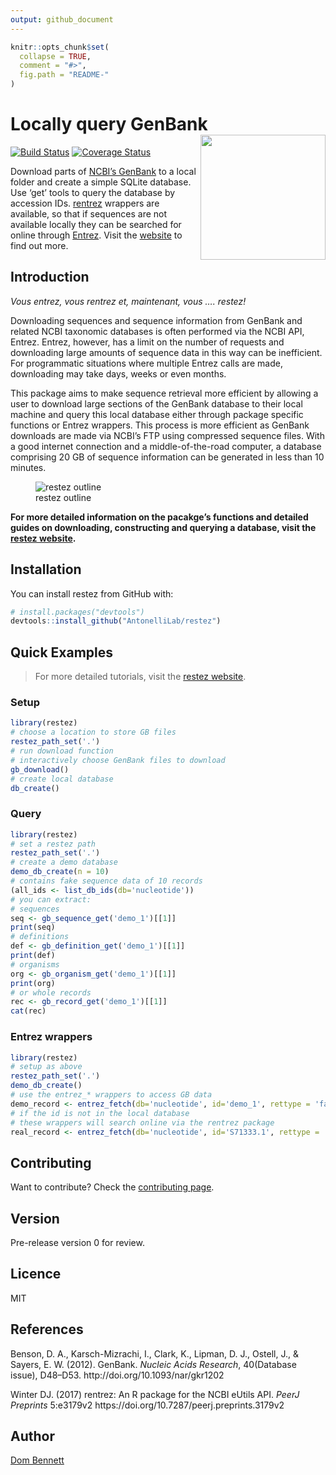 ```yaml
---
output: github_document
---
```


<!-- README.md is generated from README.Rmd. Please edit that file -->
<!-- devtools::rmarkdown::render("README.Rmd") -->

```r
knitr::opts_chunk$set(
  collapse = TRUE,
  comment = "#>",
  fig.path = "README-"
)
```

# Locally query GenBank <img src="logo.png" height="200" align="right"/>

[![Build Status](https://travis-ci.org/AntonelliLab/restez.svg?branch=master)](https://travis-ci.org/AntonelliLab/restez) [![Coverage Status](https://coveralls.io/repos/github/AntonelliLab/restez/badge.svg?branch=master)](https://coveralls.io/github/AntonelliLab/restez?branch=master)

Download parts of [NCBI's GenBank](https://www.ncbi.nlm.nih.gov/nuccore) to a local folder and create a simple SQLite database. Use 'get' tools to query the database by accession IDs. [rentrez](https://github.com/ropensci/rentrez) wrappers are available, so that if sequences are not available locally they can be searched for online through [Entrez](https://www.ncbi.nlm.nih.gov/books/NBK25500/). Visit the [website](https://antonellilab.github.io/restez/index.html) to find out more.

## Introduction

*Vous entrez, vous rentrez et, maintenant, vous .... restez!*

Downloading sequences and sequence information from GenBank and related NCBI taxonomic databases is often performed via the NCBI API, Entrez. Entrez, however, has a limit on the number of requests and downloading large amounts of sequence data in this way can be inefficient. For programmatic situations where multiple Entrez calls are made, downloading may take days, weeks or even months.

This package aims to make sequence retrieval more efficient by allowing a user to download large sections of the GenBank database to their local machine and query this local database either through package specific functions or Entrez wrappers. This process is more efficient as GenBank downloads are made via NCBI's FTP using compressed sequence files. With a good internet connection and a middle-of-the-road computer, a database comprising 20 GB of sequence information can be generated in less than 10 minutes.

![restez outline](paper/outline.png)

**For more detailed information on the pacakge's functions and detailed guides on downloading, constructing and querying a database, visit the [restez website](https://antonellilab.github.io/restez/index.html).**

## Installation

You can install restez from GitHub with:

```r
# install.packages("devtools")
devtools::install_github("AntonelliLab/restez")
```

## Quick Examples

> For more detailed tutorials, visit the [restez website](https://antonellilab.github.io/restez/index.html).

### Setup

```r
library(restez)
# choose a location to store GB files
restez_path_set('.')
# run download function
# interactively choose GenBank files to download
gb_download()
# create local database
db_create()
```

### Query

```r
library(restez)
# set a restez path
restez_path_set('.')
# create a demo database
demo_db_create(n = 10)
# contains fake sequence data of 10 records
(all_ids <- list_db_ids(db='nucleotide'))
# you can extract:
# sequences
seq <- gb_sequence_get('demo_1')[[1]]
print(seq)
# definitions
def <- gb_definition_get('demo_1')[[1]]
print(def)
# organisms
org <- gb_organism_get('demo_1')[[1]]
print(org)
# or whole records
rec <- gb_record_get('demo_1')[[1]]
cat(rec)
```

### Entrez wrappers

```r
library(restez)
# setup as above
restez_path_set('.')
demo_db_create()
# use the entrez_* wrappers to access GB data
demo_record <- entrez_fetch(db='nucleotide', id='demo_1', rettype = 'fasta')
# if the id is not in the local database
# these wrappers will search online via the rentrez package
real_record <- entrez_fetch(db='nucleotide', id='S71333.1', rettype = 'fasta')
```

## Contributing

Want to contribute? Check the [contributing page](https://antonellilab.github.io/restez/CONTRIBUTING.html).

## Version

Pre-release version 0 for review.

## Licence

MIT

## References

Benson, D. A., Karsch-Mizrachi, I., Clark, K., Lipman, D. J., Ostell, J., & Sayers, E. W. (2012). GenBank. *Nucleic Acids Research*, 40(Database issue), D48–D53. http://doi.org/10.1093/nar/gkr1202

Winter DJ. (2017) rentrez: An R package for the NCBI eUtils API. *PeerJ Preprints* 5:e3179v2 https://doi.org/10.7287/peerj.preprints.3179v2

## Author

[Dom Bennett](https://github.com/DomBennett)
